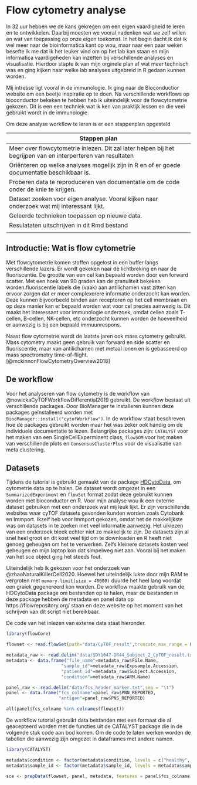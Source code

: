 # Flow cytometry analyse

In 32 uur hebben we de kans gekregen om een eigen vaardigheid te leren en te ontwikkelen. Daarbij moesten we vooral nadenken wat we zelf willen en wat van toepassing op onze eigen toekomst. In het begin dacht ik dat ik wel meer naar de bioinformatica kant op wou, maar naar een paar weken besefte ik me dat ik het leuker vind om op het lab kan staan en mijn informatica vaardigeheden kan inzetten bij verschillende analyses en visualisatie. Hierdoor stapte ik van mijn orginele plan af wat meer technisch was en ging kijken naar welke lab analyses uitgebreid in R gedaan kunnen worden. 

Mij intresse ligt vooral in de immunologie. Ik ging naar de Bioconductior website om een beetje inspiratie op te doen. Na verschillende workflows op bioconductor bekeken te hebben heb ik uiteindelijk voor de flowcytometrie gekozen. Dit is een een techniek wat ik ken van praktijk lessen en die veel gebruikt wordt in de immunologie.

Om deze analyse workflow te leren is er een stappenplan opgesteld


| Stappen plan                                                                                                 |
|--------------------------------------------------------------------------------------------------------------|
| Meer over flowcytometrie inlezen. Dit zal later helpen bij het begrijpen van en interperteren van resultaten |
| Oriënteren op welke analyses mogelijk zijn in R en of er goede documentatie beschikbaar is.                  |
| Proberen data te reproduceren van documentatie om de code onder de knie te krijgen.                          |
| Dataset zoeken voor eigen analyse. Vooral kijken naar onderzoek wat mij interessant lijkt.                   |
| Geleerde technieken toepassen op nieuwe data.                                                                |
| Resulataten uitschrijven in dit Rmd bestand                                                                                                             |
|                                                                                                              |
## Introductie: Wat is flow cytometrie
Met flowcytometrie komen stoffen opgelost in een buffer langs verschillende lazers. Er wordt gekeken naar de lichtbreking en naar de fluoriscentie. De grootte van een cel kan bepaald worden door een forward scatter. Met een hoek van 90 graden kan de granuliteit bekeken worden.fluoriscentie labels die (vaak) aan antilichamen vast zitten kan ervoor zorgen dat er meer complexerere informatie onderzocht kan worden. Deze kunnen bijvoorbeeld binden aan receptoren op het cell membraan en op deze manier kan er bepaald worden wat voor cel precies aanwezig is. Dit maakt het interessant voor immunologie onderzoek, omdat cellen zoals T-cellen, B-cellen, NK-cellen, etc onderzocht kunnen worden de hoeveelheid er aanwezig is bij een bepaald immuunrespons. 

Naast flow cytometrie  wardt de laatste jaren ook mass cytometry gebruikt. Mass cytometry maakt geen gebruik van forward en side scatter en fluoriscentie, maar van antilichamen met metaal ionen en is gebasseerd op mass spectrometry time-of-flight. [@mckinnonFlowCytometryOverview2018]

## De workflow
Voor het analyseren van flow cytometry is de workflow van @nowickaCyTOFWorkflowDifferential2019 gebruikt. De workflow bestaat uit verschillende packages. Door BioManager te installeren kunnen deze packages geïnstalleerd worden met `BiocManager::install("cytofWorkflow")`. In de workflow staat beschreven hoe de packages gebruikt worden maar het was zeker ook handig om de individuele documentatie te lezen. Belangrijke packages zijn: `CATALYST` voor het maken van een SingleCellExperminent class, `flowSOM` voor het maken van verschillende plots en `ConsensusClusterPlus` voor de visualisatie van meta clustering.

## Datasets
Tijdens de tutorial is gebruikt gemaakt van de package [HDCytoData](https://bioconductor.org/packages/3.15/data/experiment/vignettes/HDCytoData/inst/doc/HDCytoData_package.html), om cytometrie data op te halen. De dataset wordt omgezet in een `SummarizedExperiment` en `flowSet` format zodat deze gebruikt kunnen worden met bioconductor en R. Voor mijn analyse wou ik een externe dataset gebruiken met een onderzoek wat mij leuk lijkt. Er zijn verschillende websites waar cyTOF datasets gevonden kunden worden zoals Cytobank en Immport. Ikzelf heb voor Immport gekozen, omdat het de makkelijkste was om datasets in te zoeken met veel informatie aanwezig. Het uikiezen van een onderzoek bleek echter niet zo makkelijk te zijn. De datasets zijn al snel heel groot en dit kost veel tijd om te downloaden en R heeft niet genoeg geheugen om het te verwerken. Zelfs kleinere datasets kosten veel geheugen en mijn laptop kon dat simpelweg niet aan. Vooral bij het maken van het sce object ging het steeds fout.

Uiteindelijk heb ik gekozen voor het onderzoek van @zhaoNaturalKillerCell2020. Hoewel het uiteindelijk lukte door mijn RAM te vergroten met `memory.limit(size = 40000)` duurde het heel lang voordat een graiek gegenereerd kon worden. De workflow maakte gebruik van de HDCytoData package om bestanden op te halen, maar de bestanden in deze package hebben de metadata en panel data op https://flowrepository.org/ staan en deze website op het moment van het schrijven van dit script niet bereikbaar.

De code van het inlezen van externe data staat hieronder.

```r
library(flowCore)

flowset <- read.flowSet(path="data/CyTOF_result",truncate_max_range = FALSE)

metadata_raw <- read.delim("data/SDY1647-DR44_Subject_2_CyTOF_result.txt",sep = "\t")
metadata <- data.frame("file_name"=metadata_raw$File.Name,
                     "sample_id"=metadata_raw$Expsample.Accession,
                     "patient_id"=metadata_raw$Subject.Accession,
                     "condition"=metadata_raw$ARM.Name)

panel_raw <- read.delim("data/fcs_header_marker.txt",sep = "\t")
panel <- data.frame("fcs_colname"=panel_raw$PNN_REPORTED,
                    "antigen"=panel_raw$PNS_REPORTED)

all(panel$fcs_colname %in% colnames(flowset))
```

De workflow tutorial gebruikt data bestanden met een formaat die al geacepteerd worden met de functies uit de CATALYST package die in de volgende stuk code aan bod komen. Om de code te laten werken worden de tabellen die aanwezig zijn omgezet in dataframes met andere namen. 

```r
library(CATALYST)

metadata$condition <- factor(metadata$condition, levels = c("healthy", "HESN"))
metadata$sample_id <- factor(metadata$sample_id, levels = metadata$sample_id[order(metadata$condition)])

sce <- prepData(flowset, panel, metadata, features = panel$fcs_colname)
```


